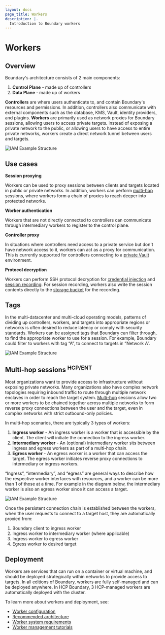 ```yaml
---
layout: docs
page_title: Workers
description: |-
  Introduction to Boundary workers
---
```


# Workers

## Overview
Boundary's architecture consists of 2 main components:
1. **Control Plane** - made up of controllers
2. **Data Plane** - made up of workers

**Controllers** are where users authenticate to, and contain Boundary's resources and permissions. In addition, controllers also communicate with external components 
such as the database, KMS, Vault, identity providers, and plugins. **Workers** are primarily used as network proxies for Boundary sessions, allowing users to access 
private targets. Instead of exposing a private network to the public, or allowing users to have access to entire private networks, workers create a direct network 
tunnel between users and targets. 

![IAM Example Structure](/img/access-model.png)

## Use cases
**Session proxying**

Workers can be used to proxy sessions between clients and targets located in public or private networks. In addition, workers can perform 
[multi-hop](#multi-hop-sessions-hcp-ent) sessions, where workers form a chain of proxies to reach deeper into protected networks.

**Worker authentication**

Workers that are not directly connected to controllers can communicate through intermediary workers to register to the control plane.

**Controller proxy**

In situations where controllers need access to a private service but don't have network access to it, workers can act as a proxy for communication. This is currently 
supported for controllers connecting to a [private Vault](/boundary/tutorials/credential-management/hcp-private-vault-cred-injection) 
environment.

**Protocol decryption**

Workers can perform SSH protocol decryption for [credential injection](/boundary/docs/concepts/credential-management#credential-injection-hcp-ent) and [session 
recording](/boundary/docs/concepts/domain-model/session-recordings). For session recording, workers also write the session contents directly to the [storage 
bucket](/boundary/docs/concepts/domain-model/storage-buckets) for the recording.

## Tags
In the multi-datacenter and multi-cloud operating models, patterns of dividing up controllers, workers, and targets into appropriate regions or networks is often 
desired to reduce latency or comply with security standards. Workers can be assigned [tags](/boundary/tutorials/worker-management/target-aware-workers) that Boundary 
can [filter](/boundary/docs/concepts/filtering/worker-tags) through, to find the appropriate worker to use for a session. For example, Boundary could filter to workers 
with tag “A”, to connect to targets in “Network A”.

![IAM Example Structure](/img/worker-tags.png)

## Multi-hop sessions <sup>HCP/ENT</sup>
Most organizations want to provide access to infrastructure without exposing private networks. Many organizations also have complex network topologies requiring 
inbound traffic to route through multiple network enclaves in order to reach the target system. 
[Multi-hop](/boundary/docs/configuration/worker#multi-hop-worker-capabilities-hcp-ent) sessions allow two or more workers to be chained together 
across multiple networks to form reverse proxy connections between the user and the target, even in complex networks with strict outbound-only policies.

In multi-hop scenarios, there are typically 3 types of workers:
1. **Ingress worker** - An ingress worker is a worker that is accessible by the client. The client will initiate the connection to the ingress worker.
2. **Intermediary worker** - An (optional) intermediary worker sits between ingress and egress workers as part of a multi-hop chain.
3. **Egress worker** - An egress worker is a worker that can access the target. The egress worker initiates reverse proxy connections to intermediary or ingress workers.

<Tip>
“Ingress”, “intermediary”, and “egress” are general ways to describe how the respective worker interfaces with resources, and a worker can be more than 1 of those 
at a time. For example in the diagram below, the intermediary worker is also an egress worker since it can access a target. 
</Tip>

![IAM Example Structure](/img/concepts-multihop.png)

Once the persistent connection chain is established between the workers, when the user requests to connect to a target host, they are automatically proxied from:
1. Boundary client to ingress worker
2. Ingress worker to intermediary worker (where applicable)
3. Ingress worker to egress worker
4. Egress worker to desired target

## Deployment
Workers are services that can run on a container or virtual machine, and should be deployed strategically within networks to provide access to targets. In 
all editions of Boundary, workers are fully self-managed and can be deployed anywhere. In HCP Boundary, 3 HCP-managed workers are automatically deployed with the cluster. 

To learn more about workers and deployment, see:
* [Worker configuration](/boundary/docs/configuration/worker)
* [Recommended architecture](/boundary/docs/install-boundary/recommended-architecture)
* [Worker system requirements](/boundary/docs/install-boundary/system-requirements)
* [Worker management tutorials](/boundary/tutorials/worker-management)










